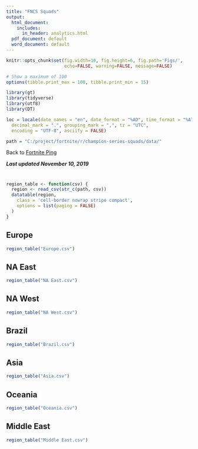 ```yaml
---
title: "FNCS Squads"
output:
  html_document: 
    includes:
      in_header: analytics.html
  pdf_document: default
  word_document: default
---
```


```r
knitr::opts_chunk$set(fig.width=10, fig.height=6, fig.path='Figs/',
                      echo=FALSE, warning=FALSE, message=FALSE)

# Show a maximum of 100   
options(tibble.print_max = 100, tibble.print_min = 15)

library(gt)
library(tidyverse)
library(utf8)
library(DT)

loc = locale(date_names = "en", date_format = "%AD", time_format = "%AT",
  decimal_mark = ".", grouping_mark = ",", tz = "UTC",
  encoding = "UTF-8", asciify = FALSE)

path = "C:/project/fortnite/r/champion-series-squads/data/"

```
Back to [Fortnite Ping](<https://www.fortniteping.com>) 

***Last updated November 10, 2019***


# {.tabset .tabset-fade}


```r
region_table <- function(csv) {
  region <- read_csv(str_c(path, csv))
  datatable(region, 
    class = 'cell-border nowrap stripe compact',
    options = list(paging = FALSE)
  )
}
```

## Europe
```r

region_table("Europe.csv")
```

## NA East
```r
region_table("NA East.csv")
```

## NA West
```r
region_table("NA West.csv")
```

## Brazil
```r
region_table("Brazil.csv")
```

## Asia
```r
region_table("Asia.csv")
```

## Oceania
```r
region_table("Oceania.csv")
```

## Middle East
```r
region_table("Middle East.csv")
```